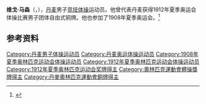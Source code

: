 {{NoteTA|G1=Sports}}
'''维戈·马森'''（{{lang-da|Vigo Madsen}}，{{bd|1889年|11月13日|1979年|6月17日}}），[[丹麦|丹麦]]男子[[竞技体操|竞技体操]]运动员。他曾代表丹麦获得1912年夏季奥运会体操比赛男子团体自由式铜牌。他也参加了1908年夏季奥运会。<ref>{{Cite web|title=Vigo Meulengracht MADSEN|url=https://www.olympic.org/vigo-meulengracht-madsen|accessdate=2021-03-29|work=International Olympic Committee}}</ref>

== 参考资料 ==
{{reflist}}

{{Authority control}}
{{DEFAULTSORT:Madsen, Vigo}}
[[Category:丹麦男子体操运动员|Category:丹麦男子体操运动员]]
[[Category:丹麦奥运体操运动员|Category:丹麦奥运体操运动员]]
[[Category:1908年夏季奥林匹克运动会体操运动员|Category:1908年夏季奥林匹克运动会体操运动员]]
[[Category:1912年夏季奥林匹克运动会体操运动员|Category:1912年夏季奥林匹克运动会体操运动员]]
[[Category:1912年夏季奥林匹克运动会奖牌得主|Category:1912年夏季奥林匹克运动会奖牌得主]]
[[Category:奧林匹克運動會體操獎牌得主|Category:奧林匹克運動會體操獎牌得主]]
[[Category:丹麥奧林匹克運動會銅牌得主|Category:丹麥奧林匹克運動會銅牌得主]]